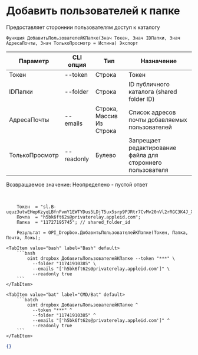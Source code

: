 ﻿---
sidebar_position: 4
---


# Добавить пользователей к папке
 Предоставляет стороннии пользователям доступ к каталогу



`Функция ДобавитьПользователейКПапке(Знач Токен, Знач IDПапки, Знач АдресаПочты, Знач ТолькоПросмотр = Истина) Экспорт`

  | Параметр | CLI опция | Тип | Назначение |
  |-|-|-|-|
  | Токен | --token | Строка | Токен |
  | IDПапки | --folder | Строка | ID публичного каталога (shared folder ID) |
  | АдресаПочты | --emails | Строка, Массив Из Строка | Список адресов почты добавляемых пользователей |
  | ТолькоПросмотр | --readonly | Булево | Запрещает редактирование файла для стороннего пользователя |

  
  Возвращаемое значение:   Неопределено - пустой ответ

<br/>




```bsl title="Пример кода"
    Токен  = "sl.B-uquz3utwEHepKzyqLBfnFvmY1EWTYDus5LDjT5ux5srp9PJRtr7CvMv20nVl2rRGC3K4J_X5...";
    Почта  = "h5bk6ft62s@privaterelay.appleid.com";
    Папка  = "11727195745"; // shared_folder_id

    Результат = OPI_Dropbox.ДобавитьПользователейКПапке(Токен, Папка, Почта, Ложь);
```
    

 <Tabs>
  
    <TabItem value="bash" label="Bash" default>
        ```bash
            oint dropbox ДобавитьПользователейКПапке --token "***" \
              --folder "11741910385" \
              --emails "['h5bk6ft62s@privaterelay.appleid.com']" \
              --readonly true
        ```
    </TabItem>
  
    <TabItem value="bat" label="CMD/Bat" default>
        ```batch
            oint dropbox ДобавитьПользователейКПапке ^
              --token "***" ^
              --folder "11741910385" ^
              --emails "['h5bk6ft62s@privaterelay.appleid.com']" ^
              --readonly true
        ```
    </TabItem>
</Tabs>


```json title="Результат"
{}
```
